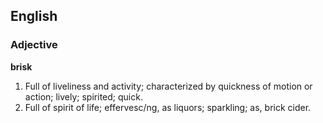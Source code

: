 ==English==

===Adjective===

'''brisk'''

#Full of liveliness and activity; characterized by quickness of motion or action; lively; spirited; quick.
#Full of spirit of life; effervesc/ng, as liquors; sparkling; as, brick cider.
